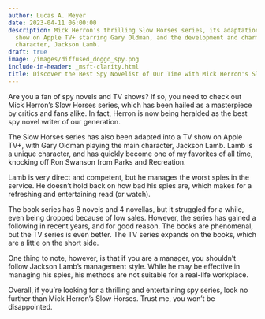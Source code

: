 ```yaml
---
author: Lucas A. Meyer
date: 2023-04-11 06:00:00
description: Mick Herron's thrilling Slow Horses series, its adaptation into a TV
  show on Apple TV+ starring Gary Oldman, and the development and charm of the main
  character, Jackson Lamb.
draft: true
image: /images/diffused_doggo_spy.png
include-in-header: _msft-clarity.html
title: Discover the Best Spy Novelist of Our Time with Mick Herron's Slow Horses
---
```

<article data-clarity-region="article">


Are you a fan of spy novels and TV shows? If so, you need to check out Mick Herron's Slow Horses series, which has been hailed as a masterpiece by critics and fans alike. In fact, Herron is now being heralded as the best spy novel writer of our generation.

The Slow Horses series has also been adapted into a TV show on Apple TV+, with Gary Oldman playing the main character, Jackson Lamb. Lamb is a unique character, and has quickly become one of my favorites of all time, knocking off Ron Swanson from Parks and Recreation.

Lamb is very direct and competent, but he manages the worst spies in the service. He doesn't hold back on how bad his spies are, which makes for a refreshing and entertaining read (or watch).

The book series has 8 novels and 4 novellas, but it struggled for a while, even being dropped because of low sales. However, the series has gained a following in recent years, and for good reason. The books are phenomenal, but the TV series is even better. The TV series expands on the books, which are a little on the short side.

One thing to note, however, is that if you are a manager, you shouldn't follow Jackson Lamb's management style. While he may be effective in managing his spies, his methods are not suitable for a real-life workplace.

Overall, if you're looking for a thrilling and entertaining spy series, look no further than Mick Herron's Slow Horses. Trust me, you won't be disappointed.
</article>